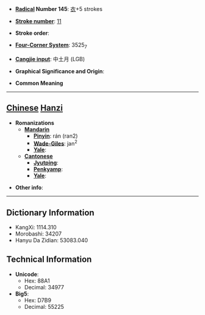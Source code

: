 * '''[[Wiktionary:Chinese radical index| Radical]] Number 145''': [[Wiktionary:Chinese radical index 衣|衣]]+5 strokes

* '''[[Wiktionary:Chinese total strokes index|Stroke number]]''': [[Wiktionary:Chinese total strokes index 11|11]]

* '''Stroke order''': 

* '''[[Wiktionary:Chinese four corner index|Four-Corner System]]''': 3525<sub>7</sub>

* '''[[Wiktionary:Chinese Cangjie index|Cangjie input]]''': 中土月 (LGB)

* '''Graphical Significance and Origin''': 

* '''Common Meaning'''

----

== [[Chinese]] [[Hanzi]] ==

* '''Romanizations'''
** '''[[Mandarin]]'''
*** '''[[Pinyin]]''': rán (ran2)
*** '''[[Wade-Giles]]''': jan<sup>2</sup>
*** '''[[Yale]]''': 
** '''[[Cantonese]]'''
*** '''[[Jyutping]]''':
*** '''[[Penkyamp]]''': 
*** '''[[Yale]]''': 

* '''Other info''': 

----

== Dictionary Information ==

* KangXi: 1114.310
* Morobashi: 34207
* Hanyu Da Zidian: 53083.040

== Technical Information ==

* '''Unicode''':
** Hex: 88A1
** Decimal: 34977
* '''Big5''':
** Hex: D7B9
** Decimal: 55225